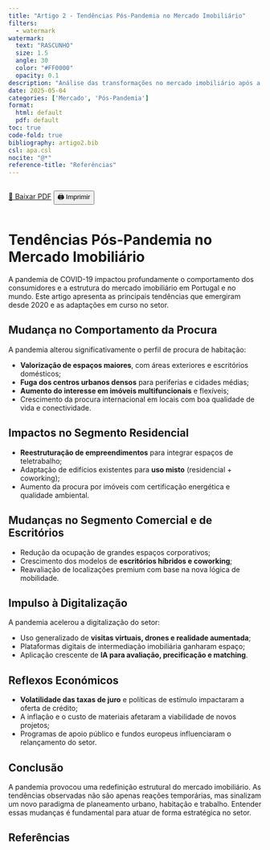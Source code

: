 ```yaml
---
title: "Artigo 2 - Tendências Pós-Pandemia no Mercado Imobiliário"
filters:
  - watermark
watermark:
  text: "RASCUNHO"
  size: 1.5
  angle: 30
  color: "#FF0000"
  opacity: 0.1
description: "Análise das transformações no mercado imobiliário após a pandemia de COVID-19, com foco em comportamentos de procura, adaptação dos espaços e desafios económicos."
date: 2025-05-04
categories: ['Mercado', 'Pós-Pandemia']
format:
  html: default
  pdf: default
toc: true
code-fold: true
bibliography: artigo2.bib
csl: apa.csl
nocite: "@*"
reference-title: "Referências"
---
```


<div style="display: flex; gap: 1rem; margin-bottom: 1rem;">
  <a href="./index.pdf" target="_blank" class="btn btn-primary">📄 Baixar PDF</a>
  <button onclick="window.print()" class="btn btn-outline-secondary">🖨️ Imprimir</button>
</div>

# Tendências Pós-Pandemia no Mercado Imobiliário

A pandemia de COVID-19 impactou profundamente o comportamento dos consumidores e a estrutura do mercado imobiliário em Portugal e no mundo. Este artigo apresenta as principais tendências que emergiram desde 2020 e as adaptações em curso no setor.

## Mudança no Comportamento da Procura

A pandemia alterou significativamente o perfil de procura de habitação:

- **Valorização de espaços maiores**, com áreas exteriores e escritórios domésticos;
- **Fuga dos centros urbanos densos** para periferias e cidades médias;
- **Aumento do interesse em imóveis multifuncionais** e flexíveis;
- Crescimento da procura internacional em locais com boa qualidade de vida e conectividade.

## Impactos no Segmento Residencial

- **Reestruturação de empreendimentos** para integrar espaços de teletrabalho;
- Adaptação de edifícios existentes para **uso misto** (residencial + coworking);
- Aumento da procura por imóveis com certificação energética e qualidade ambiental.

## Mudanças no Segmento Comercial e de Escritórios

- Redução da ocupação de grandes espaços corporativos;
- Crescimento dos modelos de **escritórios híbridos e coworking**;
- Reavaliação de localizações premium com base na nova lógica de mobilidade.

## Impulso à Digitalização

A pandemia acelerou a digitalização do setor:

- Uso generalizado de **visitas virtuais, drones e realidade aumentada**;
- Plataformas digitais de intermediação imobiliária ganharam espaço;
- Aplicação crescente de **IA para avaliação, precificação e matching**.

## Reflexos Económicos

- **Volatilidade das taxas de juro** e políticas de estímulo impactaram a oferta de crédito;
- A inflação e o custo de materiais afetaram a viabilidade de novos projetos;
- Programas de apoio público e fundos europeus influenciaram o relançamento do setor.

## Conclusão

A pandemia provocou uma redefinição estrutural do mercado imobiliário. As tendências observadas não são apenas reações temporárias, mas sinalizam um novo paradigma de planeamento urbano, habitação e trabalho. Entender essas mudanças é fundamental para atuar de forma estratégica no setor.

## Referências
